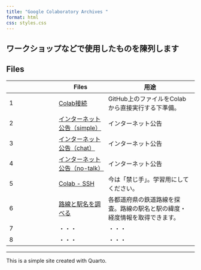 ```yaml
---
title: "Google Colaboratory Archives "
format: html
css: styles.css
---
```


::: callout-note
## ワークショップなどで使用したものを陳列します
:::

## Files

|   | Files | 用途 |
|-------------------|-------------------|----------------------------------|
| 1 | [Colab接続](https://github.com/watanabe3tipapa/GoogleColaboratory/blob/main/BaseGitHub2GoogleColaboratory.ipynb) | GitHub上のファイルをColabから直接実行する下準備。 |
| 2 | [インターネット公告（simple）](https://github.com/watanabe3tipapa/GoogleColaboratory/blob/main/telnets_2023_09_07.ipynb) | インターネット公告 |
| 3 | [インターネット公告（chat）](https://github.com/watanabe3tipapa/GoogleColaboratory/blob/main/telnets_2023%E2%88%9209_07_chat_by_Go.ipynb) | インターネット公告 |
| 4 | [インターネット公告（no-talk）](https://github.com/watanabe3tipapa/GoogleColaboratory/blob/main/telnets_2023%E2%88%9209_07_notalk_by_Go.ipynb) | インターネット公告 |
| 5 | [Colab - SSH](https://github.com/watanabe3tipapa/GoogleColaboratory/blob/main/method4colab_ssh.ipynb) | 今は「禁じ手」。学習用にしてください。 |
| 6 | [路線と駅名を調べる](https://github.com/watanabe3tipapa/GoogleColaboratory/blob/main/getrails.ipynb) | 各都道府県の鉄道路線を探査。路線の駅名と駅の緯度・経度情報を取得できます。 |
| 7 | ・・・ | ・・・ |
| 8 | ・・・ | ・・・ |

------------------------------------------------------------------------

This is a simple site created with Quarto.